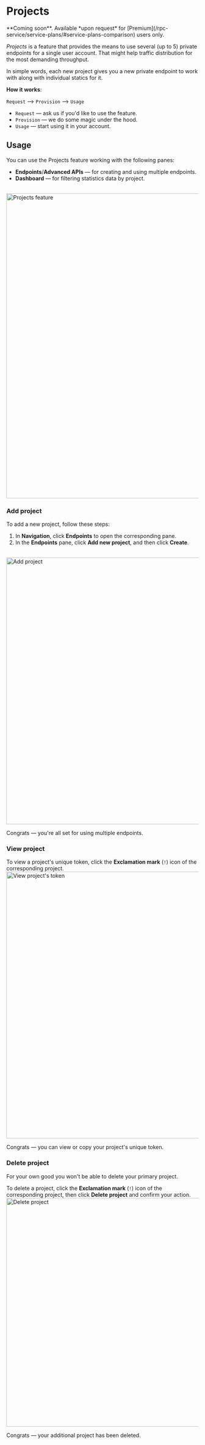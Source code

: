 
# Projects

<Callout type="tip">
**Coming soon**. Available *upon request* for [Premium](/rpc-service/service-plans/#service-plans-comparison) users only.
</Callout>

*Projects* is a feature that provides the means to use several (up to 5) private endpoints for a single user account. That might help traffic distribution for the most demanding throughput.

In simple words, each new project gives you a new private endpoint to work with along with individual statics for it.

**How it works**:

`Request` —> `Provision` —> `Usage`

  * `Request` — ask us if you'd like to use the feature.
  * `Provision` — we do some magic under the hood.
  * `Usage` — start using it in your account.

## Usage

You can use the Projects feature working with the following panes:

  * **Endpoints**/**Advanced APIs** — for creating and using multiple endpoints.
  * **Dashboard** — for filtering statistics data by project.

<br/>
<img src="/docs/build/getting-started/projects.png" alt="Projects feature" class="responsive-pic" width="800" />

### Add project

To add a new project, follow these steps:

1. In **Navigation**, click **Endpoints** to open the corresponding pane.
2. In the **Endpoints** pane, click **Add new project**, and then click **Create**.
<br/>
<img src="/docs/build/getting-started/add-project.png" alt="Add project" class="responsive-pic" width="700" />

Congrats — you're all set for using multiple endpoints.

### View project

To view a project's unique token, click the **Exclamation mark** (`!`) icon of the corresponding project.
<br/>
<img src="/docs/build/getting-started/view-project.png" alt="View project's token" class="responsive-pic" width="700" />

Congrats — you can view or copy your project's unique token.

### Delete project

<Callout>
For your own good you won't be able to delete your primary project.
</Callout>

To delete a project, click the **Exclamation mark** (`!`) icon of the corresponding project, then click **Delete project** and confirm your action.
<br/>
<img src="/docs/build/getting-started/delete-project.png" alt="Delete project" class="responsive-pic" width="600" />

Congrats — your additional project has been deleted.


